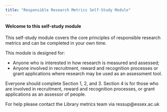 ```yaml
---
title: "Responsible Research Metrics Self-Study Module"
---
```


#### Welcome to this self-study module

This self-study module covers the core principles of responsible research metrics and can be completed in your own time.

This module is designed for:

-   Anyone who is interested in how research is measured and assessed;
-   Anyone involved in recruitment, reward and recognition processes or grant applications where research may be used as an assessment tool.

Everyone should complete Section 1, 2, and 3. Section 4 is for those who are involved in recruitment, reward and recognition processes, or grant applications as an assessor of people.

For help please contact the Library metrics team via ressup@essex.ac.uk
